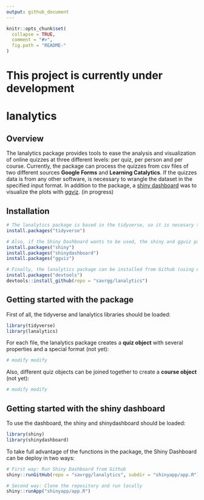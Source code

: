 ```yaml
---
output: github_document
---
```


<!-- README.md is generated from README.Rmd. Please edit that file -->

```r
knitr::opts_chunk$set(
  collapse = TRUE,
  comment = "#>",
  fig.path = "README-"
)
```

# __This project is currently under development__

# lanalytics 

## Overview

The lanalytics package provides tools to ease the analysis and visualization of online quizzes at three different levels: per quiz, per person and per course. Currently, the package can process the quizzes from csv files of two different sources __Google Forms__ and __Learning Catalytics__. If the quizzes data is from any other software, is necessary to wrangle the dataset in the specified input format. In addition to the package, a [shiny dashboard](https://rstudio.github.io/shinydashboard/) was to visualize the plots with [ggviz](http://ggvis.rstudio.com/). (in progress)

## Installation

```r
# The lanalytics package is based in the tidyverse, so it is necesary to install this package:
install.packages("tidyverse")

# Also, if the Shiny Dashboard wants to be used, the shiny and ggviz packages should be installed:
install.packages("shiny")
install.packages("shinydashboard")
install.packages("ggviz")

# Finally, the lanalytics package can be installed from Github (using devtools library):
install.packages("devtools")
devtools::install_github(repo = "savrgg/lanalytics")

```

## Getting started with the package

First of all, the tidyverse and lanalytics libraries should be loaded:

```r
library(tidyverse)
library(lanalytics)
```


For each file, the lanalytics package creates a __quiz object__ with several properties and a special format (not yet):

```r
# modify modify
```

Also, different quiz objects can be joined together to create a __course object__ (not yet):

```r
# modify modify
```

## Getting started with the shiny dashboard

To use the dashboard, the shiny and shinydashboard should be loaded:

```r
library(shiny)
library(shinydashboard)
```

To take full advantage of the functions in the package, the Shiny Dashboard can be deploy in two ways:

```r
# First way: Run Shiny Dashboard from Github
shiny::runGitHub(repo = "savrgg/lanalytics", subdir = "shinyapp/app.R")

# Second way: Clone the repository and run locally
shiny::runApp("shinyapp/app.R")
```



<!-- #  -->
<!-- # At per quiz level,  -->
<!-- #  -->
<!-- # It is especially designed to process the outputs from Learning Catalytics software and from Google Forms -->
<!-- #  -->
<!-- # and functions and quizzes from three source of data. The first  -->
<!-- #  -->
<!-- # For each quiz, the package creates a quizz object -->
<!-- #  -->
<!-- # For each course, the package creates a course object -->
<!-- #  -->
<!-- # As an additional tool,  -->
<!-- #  -->
<!-- # Analysis of student data from quizzes -->
<!-- #  -->
<!-- # Files: -->
<!-- #  -->
<!-- # 1. parsequizzes.R -->
<!-- #  -->
<!-- # - First data parsing step - this script is designed to be run exactly once at  -->
<!-- #     the beginning of the data analysis process -->
<!-- # - Takes xlsx file for each quiz as downloaded from Learning Catalytics -->
<!-- # - Assigns each student a unique random identifier -->
<!-- # - Creates 3 tables, all of which have one row per student ID, and one column per    -->
<!-- #     quiz question. Data in those tables are  -->
<!-- #     - Absolute time of answer -->
<!-- #     - Content of answer -->
<!-- #     - Correctness of answer (1 or 0) -->
<!-- #     All three tables are saved into xlsx files -->
<!-- # - Creates an additional (confidential) table of student IDs and names, to be -->
<!-- #     stored in a safe place -->
<!-- #  -->
<!-- #  -->
<!-- # 2. order_time.R -->
<!-- #  -->
<!-- # - Depends on parsequizzes.R -->
<!-- # - Takes absolute time stamp data as computed using parsequizzes.R -->
<!-- # - For each quiz and each student, computes  -->
<!-- #     - the order in which questions were answered -->
<!-- #     - the time it took to answer each question -->
<!-- #  -->
<!-- #  -->
<!-- # 3. easiness_time.R -->
<!-- #  -->
<!-- # - Depends on order_time.R, parsequizzes.R  -->
<!-- # - Takes time per question and correctness information -->
<!-- # - For each quiz question, compute -->
<!-- #     - item easiness (% of sdtudents who g) -->
<!-- #     - time to answeer item (median across all students) -->
<!-- # - scatter plots easiness vs time -->
<!-- #  -->
<!-- #  -->
<!-- # 4. guessers.R -->
<!-- #  -->
<!-- # - Depends on order_time.R, parsequizzes.R -->
<!-- # - Assumes that the first two and last two questions of each quiz are easy  -->
<!-- #     (in our case, because they are about study style and preparaation) -->
<!-- # - Uses time for those easy question as a threshold (i.e. fastest possible) -->
<!-- # - Computes questions answered below this threshold and classifies them as -->
<!-- #     - cheating, if the answer was correct -->
<!-- #     - guessing, if the answer was wrong -->
<!-- # - Plots overall occurence of guessing and cheating across quizzes and students -->
<!-- #  -->
<!-- # 5. easiness_time_level.R -->
<!-- #  -->
<!-- # - Depends on easiness_time.R -->
<!-- # - Also depends on a rating of cognitive level for each question (as provided by -->
<!-- #     the instructor, 1=low, 3=high) -->
<!-- # - Plots scatter plot of easiness vs time, colour-coded by cognitive level -->
<!-- #  -->
<!-- # 6. easiness_time_level_two_years.R -->
<!-- #  -->
<!-- # - Depends on easiness_time.R -->
<!-- # - Also depends on a rating of cognitive level for each question (as provided by -->
<!-- #     the instructor, 1=low, 3=high) -->
<!-- # - Does the same as easiness_time_level.R, but for two successive years -->
<!-- # - Plots data from both years side-by-side -->
<!-- #  -->
<!-- # 7. import_time_easiness.R -->
<!-- #  -->
<!-- # - Now obsolete!  -->
<!-- # - Helper script to import data from excel for further processing -->
<!-- # - Written in order to be able to use earlier data we processed in MATLAB -->
<!-- # - Not part of the analysis workflow if everything is done in lanalytics  -->
<!-- #  -->
<!-- # 8. small change -->
